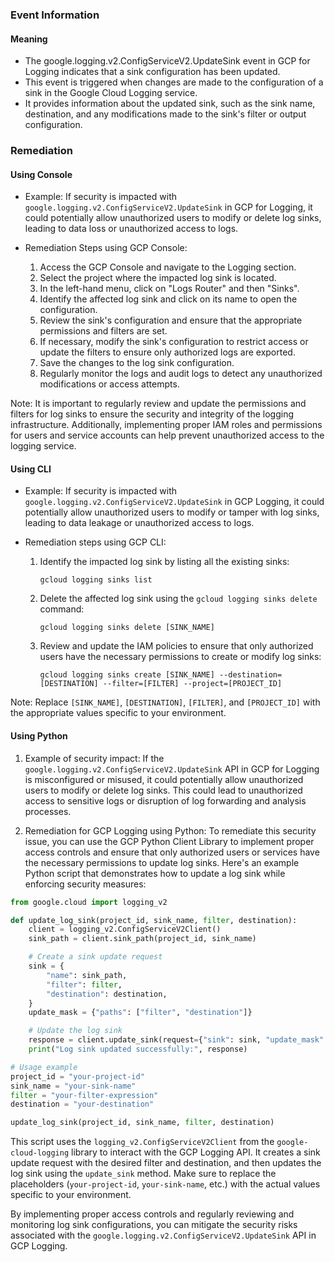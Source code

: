 
### Event Information

#### Meaning

- The google.logging.v2.ConfigServiceV2.UpdateSink event in GCP for Logging indicates that a sink configuration has been updated.
- This event is triggered when changes are made to the configuration of a sink in the Google Cloud Logging service.
- It provides information about the updated sink, such as the sink name, destination, and any modifications made to the sink's filter or output configuration.

### Remediation

#### Using Console

- Example: If security is impacted with `google.logging.v2.ConfigServiceV2.UpdateSink` in GCP for Logging, it could potentially allow unauthorized users to modify or delete log sinks, leading to data loss or unauthorized access to logs.

- Remediation Steps using GCP Console:
  1. Access the GCP Console and navigate to the Logging section.
  2. Select the project where the impacted log sink is located.
  3. In the left-hand menu, click on "Logs Router" and then "Sinks".
  4. Identify the affected log sink and click on its name to open the configuration.
  5. Review the sink's configuration and ensure that the appropriate permissions and filters are set.
  6. If necessary, modify the sink's configuration to restrict access or update the filters to ensure only authorized logs are exported.
  7. Save the changes to the log sink configuration.
  8. Regularly monitor the logs and audit logs to detect any unauthorized modifications or access attempts.

Note: It is important to regularly review and update the permissions and filters for log sinks to ensure the security and integrity of the logging infrastructure. Additionally, implementing proper IAM roles and permissions for users and service accounts can help prevent unauthorized access to the logging service.

#### Using CLI

- Example: If security is impacted with `google.logging.v2.ConfigServiceV2.UpdateSink` in GCP Logging, it could potentially allow unauthorized users to modify or tamper with log sinks, leading to data leakage or unauthorized access to logs.

- Remediation steps using GCP CLI:
  1. Identify the impacted log sink by listing all the existing sinks:
     ```
     gcloud logging sinks list
     ```

  2. Delete the affected log sink using the `gcloud logging sinks delete` command:
     ```
     gcloud logging sinks delete [SINK_NAME]
     ```

  3. Review and update the IAM policies to ensure that only authorized users have the necessary permissions to create or modify log sinks:
     ```
     gcloud logging sinks create [SINK_NAME] --destination=[DESTINATION] --filter=[FILTER] --project=[PROJECT_ID]
     ```

Note: Replace `[SINK_NAME]`, `[DESTINATION]`, `[FILTER]`, and `[PROJECT_ID]` with the appropriate values specific to your environment.

#### Using Python

1. Example of security impact: If the `google.logging.v2.ConfigServiceV2.UpdateSink` API in GCP for Logging is misconfigured or misused, it could potentially allow unauthorized users to modify or delete log sinks. This could lead to unauthorized access to sensitive logs or disruption of log forwarding and analysis processes.

2. Remediation for GCP Logging using Python:
To remediate this security issue, you can use the GCP Python Client Library to implement proper access controls and ensure that only authorized users or services have the necessary permissions to update log sinks. Here's an example Python script that demonstrates how to update a log sink while enforcing security measures:

```python
from google.cloud import logging_v2

def update_log_sink(project_id, sink_name, filter, destination):
    client = logging_v2.ConfigServiceV2Client()
    sink_path = client.sink_path(project_id, sink_name)

    # Create a sink update request
    sink = {
        "name": sink_path,
        "filter": filter,
        "destination": destination,
    }
    update_mask = {"paths": ["filter", "destination"]}

    # Update the log sink
    response = client.update_sink(request={"sink": sink, "update_mask": update_mask})
    print("Log sink updated successfully:", response)

# Usage example
project_id = "your-project-id"
sink_name = "your-sink-name"
filter = "your-filter-expression"
destination = "your-destination"

update_log_sink(project_id, sink_name, filter, destination)
```

This script uses the `logging_v2.ConfigServiceV2Client` from the `google-cloud-logging` library to interact with the GCP Logging API. It creates a sink update request with the desired filter and destination, and then updates the log sink using the `update_sink` method. Make sure to replace the placeholders (`your-project-id`, `your-sink-name`, etc.) with the actual values specific to your environment.

By implementing proper access controls and regularly reviewing and monitoring log sink configurations, you can mitigate the security risks associated with the `google.logging.v2.ConfigServiceV2.UpdateSink` API in GCP Logging.

